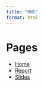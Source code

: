```yaml
---
title: "HW5"
format: html
---
```


# Pages
- [Home](index.qmd)
- [Report](report.qmd)
- [Slides](presentation.qmd)


